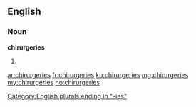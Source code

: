 ==English==

===Noun===
'''chirurgeries'''

# {{plural of|chirurgery}}

[[Category:English plurals ending in "-ies"]]

[[ar:chirurgeries]]
[[fr:chirurgeries]]
[[ku:chirurgeries]]
[[mg:chirurgeries]]
[[my:chirurgeries]]
[[no:chirurgeries]]